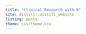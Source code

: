 ```yaml
---
title: "Clinical Research with R"
site: distill::distill_website
listing: posts
theme: css/theme.css
---
```


